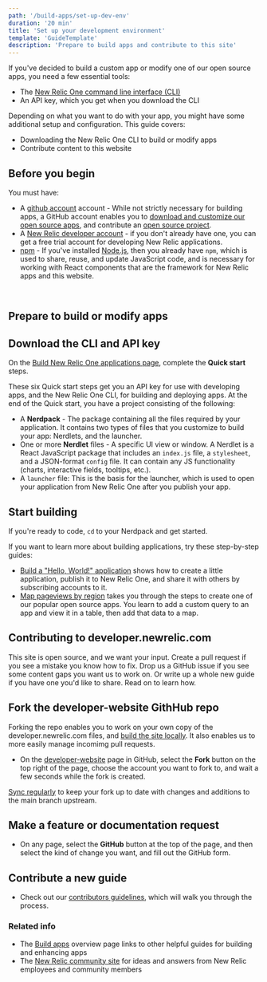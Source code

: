 ```yaml
---
path: '/build-apps/set-up-dev-env'
duration: '20 min'
title: 'Set up your development environment'
template: 'GuideTemplate'
description: 'Prepare to build apps and contribute to this site'
---
```


<Intro>

If you've decided to build a custom app or modify one of our open source apps, you need a few essential tools: 

- The [New Relic One command line interface (CLI)](https://one.newrelic.com/launcher/developer-center.launcher?pane=eyJuZXJkbGV0SWQiOiJkZXZlbG9wZXItY2VudGVyLmRldmVsb3Blci1jZW50ZXIifQ==)
- An API key, which you get when you download the CLI

Depending on what you want to do with your app, you might have some additional setup and configuration. This guide covers:

- Downloading the New Relic One CLI to build or modify apps
- Contribute content to this website


</Intro>

## Before you begin
You must have:

- A [github account](https://github.com/) account - While not strictly necessary for building apps, a GitHub account enables you to [download and customize our open source apps](https://opensource.newrelic.com/explore-projects), and contribute an [open source project](https://opensource.newrelic.com/contributing/). 
- A [New Relic developer account](https://newrelic.com/signup/?partner=Developer+Edition) - if you don't already have one, you can get a free trial account for developing New Relic applications. 
- [npm](https://www.npmjs.com/get-npm) - If you've installed [Node.js](https://nodejs.org/en/download/), then you already have `npm`, which is used to share, reuse, and update JavaScript code, and is necessary for working with React components that are the framework for New Relic apps and this website. 


<br/>

## Prepare to build or modify apps

<Steps>

<Step>

## Download the CLI and API key

On the [Build New Relic One applications page](https://one.newrelic.com/launcher/developer-center.launcher?pane=eyJuZXJkbGV0SWQiOiJkZXZlbG9wZXItY2VudGVyLmRldmVsb3Blci1jZW50ZXIifQ==), complete the **Quick start** steps.

These six Quick start steps get you an API key for use with developing apps, and the New Relic One CLI, for building and deploying apps. At the end of the Quick start, you have a project consisting of the following:

- A **Nerdpack** - The package containing all the files required by your application. It contains two types of files that you customize to build your app: Nerdlets, and the launcher.
- One or more **Nerdlet** files - A specific UI view or window. A Nerdlet is a React JavaScript package that includes an `index.js` file, a `stylesheet`, and a JSON-format `config` file. It can contain any JS functionality (charts, interactive fields, tooltips, etc.). 
- A `launcher` file: This is the basis for the launcher, which is used to open your application from New Relic One after you publish your app. 

</Step>

<Step>

## Start building

If you're ready to code, `cd` to your Nerdpack and get started.

If you want to learn more about building applications, try these step-by-step guides:

- [Build a "Hello, World!" application](/build-apps/build-hello-world-app) shows how to create a little application, publish it to New Relic One, and share it with others by subscribing accounts to it.
- [Map pageviews by region](/build-apps/map-pageviews-by-region) takes you through the steps to create one of our popular open source apps. You learn to add a custom query to an app and view it in a table, then add that data to a map. 

</Step>

</Steps>

## Contributing to developer.newrelic.com

This site is open source, and we want your input. Create a pull request if you see a mistake you know how to fix. Drop us a GitHub issue if you see some content gaps you want us to work on. Or write up a whole new guide if you have one you'd like to share. Read on to learn how.

<Steps>

<Step>

## Fork the developer-website GithHub repo

Forking the repo enables you to work on your own copy of the developer.newrelic.com files, and [build the site locally](https://github.com/newrelic/developer-website#developernewreliccom). It also enables us to more easily manage incomimg pull requests. 

- On the [developer-website](https://github.com/newrelic/developer-website) page in GitHub, select the **Fork** button on the top right of the page, choose the account you want to fork to, and wait a few seconds while the fork is created. 

[Sync regularly](https://docs.github.com/en/github/collaborating-with-issues-and-pull-requests/syncing-a-fork) to keep your fork up to date with changes and additions to the main branch upstream.


</Step>

<Step>

## Make a feature or documentation request

- On any page, select the **GitHub** button at the top of the page, and then select the kind of change you want, and fill out the GitHub form. 

</Step>

<Step>

## Contribute a new guide

- Check out our [contributors guidelines](https://github.com/newrelic/developer-website/blob/master/CONTRIBUTING.md#creating-new-pages), which will walk you through the process.

</Step>

</Steps>


### Related info

- The [Build apps](/build-apps) overview page links to other helpful guides for building and enhancing apps
- The [New Relic community site](https://discuss.newrelic.com/c/build-on-new-relic) for ideas and answers from New Relic employees and community members
